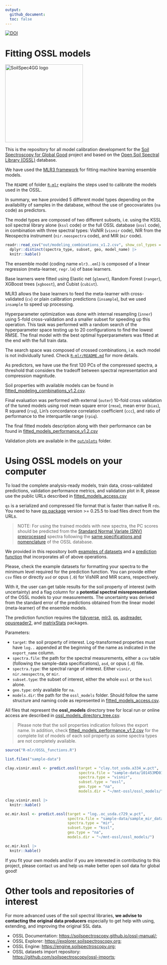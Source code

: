 ```yaml
---
output:
  github_document:
  toc: false
---
```


[![DOI](https://zenodo.org/badge/doi/10.5281/zenodo.5759693.svg)](https://doi.org/10.5281/zenodo.5759693)

# Fitting OSSL models

[<img src="./img/soilspec4gg-logo_fc.png" alt="SoilSpec4GG logo" width="250"/>](https://soilspectroscopy.org/)

This is the repository for all model calibration development for the [Soil Spectroscopy for Global
Good](https://soilspectroscopy.org) project and based on the [Open Soil Spectral Library (OSSL)](https://soilspectroscopy.github.io/ossl-manual/) database.

We have used the [MLR3 framework](https://mlr3book.mlr-org.com/) for fitting machine learning ensemble models.

The `README` of folder [`R-mlr`](R-mlr/README.md) explains the steps used to calibrate the models used in the OSSL.

In summary, we have provided 5 different model types depending on the availability of samples in the database, without the use of geocovariates (`na` code) as predictors.

The model types are composed of two different subsets, i.e. using the KSSL soil spectral library alone (`kssl` code) or the full OSSL database (`ossl` code), in combination with three spectral types: VisNIR (`visnir` code), NIR from the Neospectra instrument (`nir.neospectra` code), and MIR (`mir` code).

```r
readr::read_csv("out/modeling_combinations_v1.2.csv", show_col_types = FALSE) |>
  dplyr::distinct(spectra_type, subset, geo, model_name) |>
  knitr::kable()
```

The ensemble model (coding name `mlr3..eml`) is composed of a linear regression (meta-learner, `regr.lm`) of base learners.

Base learners were fitted using Elastic net (`glmnet`), Random Forest (`ranger`), XGBoost trees (`xgboost`), and Cubist (`cubist`).

MLR3 allows the base learners to feed the meta-learner with cross-validated (`cv`) or plain calibration predictions (`insample`), but we used `insample` to speed up processing.

Hyperparameter optimization was done with internal resampling (`inner`) using 5-fold cross-validation and a smaller subset for speeding up this operation. This task was performed with a random search of the hyperparameter space testing up to 20 configurations to find the lowest RMSE. The final model with the best optimal hyperparameters was fitted at the end with the full train data.

The search space was composed of crossed combinations, i.e. each model is not individually tuned. Check [`R-mlr/README.md`](R-mlr/README.md) for more details.

As predictors, we have use the first 120 PCs of the compressed spectra, a threshold that considers the tradeoff between spectral representation and compression magnitude.

Soil properties with available models can be found in [fitted_modeling_combinations_v1.2.csv](out/fitted_modeling_combinations_v1.2.csv).

Final evaluation was performed with external (`outer`) 10-fold cross validation of the tuned models using root mean square error (`rmse`), mean error (`bias`), R squared (`rsq`), Lin's concordance correlation coefficient (`ccc`), and ratio of performance to the interquartile range (`rpiq`).

The final fitted models description along with their performance can be found in
[fitted_models_performance_v1.2.csv](out/fitted_models_performance_v1.2.csv)

Validation plots are available in the [`out/plots`](out/plots) folder.

# Using OSSL models on your computer

To load the complete analysis-ready models, train data, cross-validated predictions, validation performance metrics, and validation plot in R, please use the public URLs described in [fitted_models_access.csv](out/fitted_models_access.csv)

`qs` is a serialized and compressed file format that is faster than native R `rds`. You need to have [qs package](https://github.com/traversc/qs) version >= 0.25.5 to load files direct from the URLs.

> NOTE: For using the trained models with new spectra, the PC scores should be predicted from the [Standard Normal Variate (SNV) preprocessed](https://cran.r-project.org/web/packages/prospectr/vignettes/prospectr.html#scatter-and-baseline-corrections) spectra following the [same specifications and nomenclature](https://soilspectroscopy.github.io/ossl-manual/neospectra-database.html#database-description) of the OSSL database.  

We provided in this repository both [examples of datasets](sample-data) and a [prediction function](R-mlr/OSSL_functions.R) that incorporates all of above operations.

Please, check the example datasets for formatting your spectra to the minimum level required for the prediction function. You can provide either `csv` files or directly `asd` or opus (`.0`) for VisNIR and MIR scans, respectively.

With it, the user can get table results for the soil property of interest (with uncertainty) and a flag column for a **potential spectral misrepresentation** of the OSSL models to your measurements. The uncertainty was derived from the standard error of the predictions obtained from the linear model (meta-learner) of the ensemble models.

The prediction function requires the [tidyverse](https://www.tidyverse.org/), [mlr3](https://mlr3book.mlr-org.com/intro.html), [qs](https://github.com/traversc/qs), [asdreader](https://github.com/pierreroudier/asdreader), [opusreader2](https://github.com/spectral-cockpit/opusreader2), and [matrixStats](https://cran.rstudio.com/web/packages/matrixStats/index.html) packages.

Parameters:  

- `target`: the soil property of interest. Log-transformed properties must have `log..` appended at the beginning of the name as indicated in the `export_name` column.  
- `spectra.file`: the path for the spectral measurements, either a `csv` table (following the sample-data specifications), `asd`, or opus (`.0`) file.  
- `spectra.type`: the spectral range of interest. Either `visnir`, `nir.neospectra`, or `mir`.  
- `subset.type`: the subset of interest, either the whole `ossl` or the `kssl` alone.  
- `geo.type`: only available for `na`.  
- `models.dir`: the path for the `ossl_models` folder. Should follow the same structure and naming code as represented in [fitted_models_access.csv](out/fitted_models_access.csv).

All files that represent the **ossl_models** directory tree for local run or online access are described in [ossl_models_directory_tree.csv](out/ossl_models_directory_tree.csv).

> Please note that the soil properties indication follows the export name. In addition, check [fitted_models_performance_v1.2.csv](out/fitted_models_performance_v1.2.csv) for the complete list of models of each soil property as some spectra types are not completely available.

```r
source("R-mlr/OSSL_functions.R")

list.files("sample-data")

clay.visnir.ossl <- predict.ossl(target = "clay.tot_usda.a334_w.pct",
                                 spectra.file = "sample-data/101453MD01.asd",
                                 spectra.type = "visnir",
                                 subset.type = "ossl",
                                 geo.type = "na",
                                 models.dir = "~/mnt-ossl/ossl_models/")

clay.visnir.ossl |>
  knitr::kable()

oc.mir.kssl <- predict.ossl(target = "log..oc_usda.c729_w.pct",
                            spectra.file = "sample-data/sample_mir_data.csv",
                            spectra.type = "mir",
                            subset.type = "kssl",
                            geo.type = "na",
                            models.dir = "~/mnt-ossl/ossl_models/")

oc.mir.kssl |>
  knitr::kable()
```

If you fit your own models and/or if you are interested in contributing to this project, please contact us and help us make better open soil data for global good!

# Other tools and repositories of interest

For more advanced uses of the soil spectral libraries, **we advise to contacting the original data producers** especially to get help with using, extending, and improving the original SSL data.

- OSSL Documentation: <https://soilspectroscopy.github.io/ossl-manual/>;
- OSSL Explorer: <https://explorer.soilspectroscopy.org>;
- OSSL Engine: <https://engine.soilspectroscopy.org>;
- OSSL datasets import repository: <https://github.com/soilspectroscopy/ossl-imports>;
